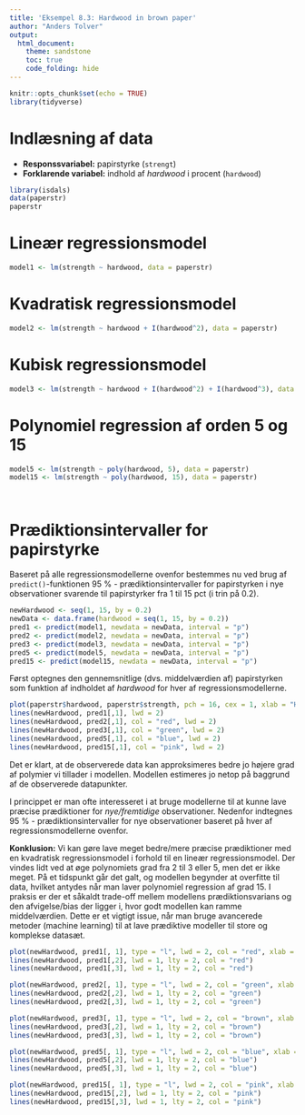 ```yaml
---
title: 'Eksempel 8.3: Hardwood in brown paper'
author: "Anders Tolver"
output:   
  html_document:
    theme: sandstone
    toc: true
    code_folding: hide
---
```


```r
knitr::opts_chunk$set(echo = TRUE)
library(tidyverse)
```

# Indlæsning af data

* **Responssvariabel:** papirstyrke (`strengt`)
* **Forklarende variabel:** indhold af *hardwood* i procent (`hardwood`)

```r
library(isdals)
data(paperstr)
paperstr
```

# Lineær regressionsmodel

```r
model1 <- lm(strength ~ hardwood, data = paperstr)
```

# Kvadratisk regressionsmodel

```r
model2 <- lm(strength ~ hardwood + I(hardwood^2), data = paperstr)
```

# Kubisk regressionsmodel

```r
model3 <- lm(strength ~ hardwood + I(hardwood^2) + I(hardwood^3), data = paperstr)
```

# Polynomiel regression af orden 5 og 15

```r
model5 <- lm(strength ~ poly(hardwood, 5), data = paperstr)
model15 <- lm(strength ~ poly(hardwood, 15), data = paperstr)




```

# Prædiktionsintervaller for papirstyrke

Baseret på alle regressionsmodellerne ovenfor bestemmes nu ved brug af `predict()`-funktionen 95 % - prædiktionsintervaller for papirstyrken i nye observationer svarende til papirstyrker fra 1 til 15 pct (i trin på 0.2).

```r
newHardwood <- seq(1, 15, by = 0.2)
newData <- data.frame(hardwood = seq(1, 15, by = 0.2))
pred1 <- predict(model1, newdata = newData, interval = "p")
pred2 <- predict(model2, newdata = newData, interval = "p")
pred3 <- predict(model3, newdata = newData, interval = "p")
pred5 <- predict(model5, newdata = newData, interval = "p")
pred15 <- predict(model15, newdata = newData, interval = "p")
```

Først optegnes den gennemsnitlige (dvs. middelværdien af) papirstyrken som funktion af indholdet af *hardwood* for hver af regressionsmodellerne.

```r
plot(paperstr$hardwood, paperstr$strength, pch = 16, cex = 1, xlab = "Hardwood (pct)", ylab = "Strength")
lines(newHardwood, pred1[,1], lwd = 2)
lines(newHardwood, pred2[,1], col = "red", lwd = 2)
lines(newHardwood, pred3[,1], col = "green", lwd = 2)
lines(newHardwood, pred5[,1], col = "blue", lwd = 2)
lines(newHardwood, pred15[,1], col = "pink", lwd = 2)
```

Det er klart, at de observerede data kan approksimeres bedre jo højere grad af polymier vi tillader i modellen. Modellen estimeres jo netop på baggrund af de observerede datapunkter.

I princippet er man ofte interesseret i at bruge modellerne til at kunne lave præcise prædiktioner for *nye/fremtidige* observationer. Nedenfor indtegnes 95 % - prædiktionsintervaller for nye observationer baseret på hver af regressionsmodellerne ovenfor.

**Konklusion:** Vi kan gøre lave meget bedre/mere præcise prædiktioner med en kvadratisk regressionsmodel i forhold til en lineær regressionsmodel. Der vindes lidt ved at øge polynomiets grad fra 2 til 3 eller 5, men det er ikke meget. På et tidspunkt går det galt, og modellen begynder at overfitte til data, hvilket antydes når man laver polynomiel regression af grad 15. I praksis er der et såkaldt trade-off mellem modellens prædiktionsvarians og den afvigelse/bias der ligger i, hvor godt modellen kan ramme middelværdien. Dette er et vigtigt issue, når man bruge avancerede metoder (machine learning) til at lave prædiktive modeller til store og komplekse datasæt.

```r
plot(newHardwood, pred1[, 1], type = "l", lwd = 2, col = "red", xlab = "Hardwood (pct)", ylab = "Strength", main = "Lineær regression", ylim = c(0, 80))
lines(newHardwood, pred1[,2], lwd = 1, lty = 2, col = "red")
lines(newHardwood, pred1[,3], lwd = 1, lty = 2, col = "red")

plot(newHardwood, pred2[, 1], type = "l", lwd = 2, col = "green", xlab = "Hardwood (pct)", ylab = "Strength", main = "Kvadratisk regression", ylim = c(0, 80))
lines(newHardwood, pred2[,2], lwd = 1, lty = 2, col = "green")
lines(newHardwood, pred2[,3], lwd = 1, lty = 2, col = "green")

plot(newHardwood, pred3[, 1], type = "l", lwd = 2, col = "brown", xlab = "Hardwood (pct)", ylab = "Strength", main = "Kubisk regression", ylim = c(0, 80))
lines(newHardwood, pred3[,2], lwd = 1, lty = 2, col = "brown")
lines(newHardwood, pred3[,3], lwd = 1, lty = 2, col = "brown")

plot(newHardwood, pred5[, 1], type = "l", lwd = 2, col = "blue", xlab = "Hardwood (pct)", ylab = "Strength", main = "Polynomial regression (grad 5)", ylim = c(0, 80))
lines(newHardwood, pred5[,2], lwd = 1, lty = 2, col = "blue")
lines(newHardwood, pred5[,3], lwd = 1, lty = 2, col = "blue")

plot(newHardwood, pred15[, 1], type = "l", lwd = 2, col = "pink", xlab = "Hardwood (pct)", ylab = "Strength", main = "Polynomial regression (grad 15)", ylim = c(0, 80))
lines(newHardwood, pred15[,2], lwd = 1, lty = 2, col = "pink")
lines(newHardwood, pred15[,3], lwd = 1, lty = 2, col = "pink")
```


